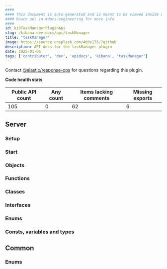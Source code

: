 ```yaml
---
####
#### This document is auto-generated and is meant to be viewed inside our experimental, new docs system.
#### Reach out in #docs-engineering for more info.
####
id: kibTaskManagerPluginApi
slug: /kibana-dev-docs/api/taskManager
title: "taskManager"
image: https://source.unsplash.com/400x175/?github
description: API docs for the taskManager plugin
date: 2025-01-06
tags: ['contributor', 'dev', 'apidocs', 'kibana', 'taskManager']
---
```




Contact [@elastic/response-ops](https://github.com/orgs/elastic/teams/response-ops) for questions regarding this plugin.

**Code health stats**

| Public API count  | Any count | Items lacking comments | Missing exports |
|-------------------|-----------|------------------------|-----------------|
| 105 | 0 | 62 | 6 |

## Server

### Setup
<DocDefinitionList data={[taskManagerObj.server.setup]}/>

### Start
<DocDefinitionList data={[taskManagerObj.server.start]}/>

### Objects
<DocDefinitionList data={taskManagerObj.server.objects}/>

### Functions
<DocDefinitionList data={taskManagerObj.server.functions}/>

### Classes
<DocDefinitionList data={taskManagerObj.server.classes}/>

### Interfaces
<DocDefinitionList data={taskManagerObj.server.interfaces}/>

### Enums
<DocDefinitionList data={taskManagerObj.server.enums}/>

### Consts, variables and types
<DocDefinitionList data={taskManagerObj.server.misc}/>

## Common

### Enums
<DocDefinitionList data={taskManagerObj.common.enums}/>

